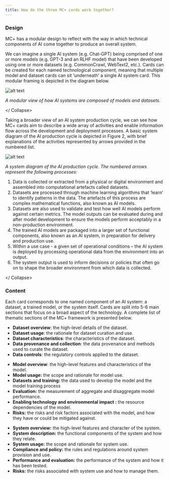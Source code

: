 ```yaml
---
title: How do the three MC+ cards work together?
---
```



<CookieBanner />


### Design

<Collapse label="A modular design…">

MC+ has a modular design to reflect with the way in which technical components of AI come together to produce an overall system.

We can imagine a single AI system (e.g. Chat-GPT) being comprised of one or more models (e.g. GPT-3 and an RLHF model) that have been developed using one or more datasets (e.g. CommonCrawl, WebText2, etc.). Cards can be created for each named technological component, meaning that multiple model and dataset cards can sit ‘underneath’ a single AI system card. This modular framing is depicted in the diagram below.

![alt text](../images/modular-cards.png)

*A modular view of how AI systems are composed of models and datasets.*

</ Collapse>

<Collapse label="…to reflect the AI production cycle">

Taking a broader view of an AI system production cycle, we can see how MC+ cards aim to describe a wide array of activities and enable information flow across the development and deployment processes. A basic system diagram of the AI production cycle is depicted in Figure 2, with brief explanations of the activities represented by arrows provided in the numbered list.

![alt text](../images/ai-lifecycle.png)

*A system diagram of the AI production cycle. The numbered arrows represent the following processes:*

1. Data is collected or extracted from a physical or digital environment and assembled into computational artefacts called datasets.
2. Datasets are processed through machine learning algorithms that ‘learn’ to identify patterns in the data. The artefacts of this process are complex mathematical functions, also known as AI models.
3. Datasets are also used to validate and test how well AI models perform against certain metrics. The model outputs can be evaluated during and after model development to ensure the models perform acceptably in a non-production environment.
4. The trained AI models are packaged into a larger set of functional components, also known as an AI system, in preparation for delivery and production use.
5. Within a use case - a given set of operational conditions – the AI system is deployed by processing operational data from the environment into an output.
6. The system output is used to inform decisions or policies that often go on to shape the broader environment from which data is collected.

</ Collapse>

### Content

Each card corresponds to one named component of an AI system: a dataset, a trained model, or the system itself. Cards are split into 5-6 main sections that focus on a broad aspect of the technology. A complete list of thematic sections of the MC+ framework is presented below.

<Collapse label="Dataset card" hovercolor="var(--dataset)">

- **Dataset overview**: the high-level details of the dataset.
- **Dataset usage**: the rationale for dataset curation and use.
- **Dataset characteristics**: the characteristics of the dataset.
- **Data provenance and collection**: the data provenance and methods used to curate the dataset.
- **Data controls**: the regulatory controls applied to the dataset.

</Collapse>

<Collapse label="Model card" hovercolor="var(--model)">

- **Model overview**: the high-level features and characteristics of the model.
- **Model usage:** the scope and rationale for model use.
- **Datasets and training:** the data used to develop the model and the model training process
- **Evaluation:** the measurement of aggregate and disaggregate model performance.
- **Enabling technology and environmental impact :** the resource dependencies of the model.
- **Risks:** the risks and risk factors associated with the model, and how they have or could be mitigated against.

</Collapse>

<Collapse label="System card" hovercolor="var(--system)">

- **System overview:** the high-level features and character of the system.
- **System description:** the functional components of the system and how they relate.
- **System usage:** the scope and rationale for system use.
- **Compliance and policy:** the rules and regulations around system provision and use.
- **Performance and evaluation:** the performance of the system and how it has been tested.
- **Risks:** the risks associated with system use and how to manage them.

</Collapse>